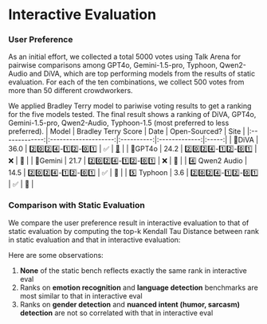 


# Interactive Evaluation

### User Preference

As an initial effort, we collected a total 5000 votes using Talk Arena for pairwise comparisons among GPT4o,
Gemini-1.5-pro, Typhoon, Qwen2-Audio and DiVA, which are top performing models from the results of static evaluation.
For each of the ten combinations, we collect 500 votes from more than 50 different crowdworkers.

<ModelComparisonChart />

We applied Bradley Terry model to pariwise voting results to get a ranking for the five models tested.
The final result shows a ranking of DiVA, GPT4o, Gemini-1.5-pro, Qwen2-Audio, Typhoon-1.5
(most preferred to less preferred).
|     Model     | Bradley Terry Score  |    Date    | Open-Sourced? | Site  |
|:-------------:|:--------------------:|:----------:|:-------------:|:-----:|
|     🏅DiVA     |         36.0         | 2️⃣0️⃣2️⃣4️⃣-1️⃣2️⃣-0️⃣1️⃣ |       ✅       |   [🔗](https://huggingface.co/WillHeld/DiVA-llama-3-v0-8b)   |
|     🥈GPT4o    |         24.2         | 2️⃣0️⃣2️⃣4️⃣-1️⃣2️⃣-0️⃣1️⃣ |       ❌       |   🔗   |
|    🥉Gemini    |         21.7         | 2️⃣0️⃣2️⃣4️⃣-1️⃣2️⃣-0️⃣1️⃣ |       ❌       |   🔗   |
| 4️⃣ Qwen2 Audio |         14.5         | 2️⃣0️⃣2️⃣4️⃣-1️⃣2️⃣-0️⃣1️⃣ |       ✅       |   🔗   |
|   5️⃣ Typhoon   |          3.6         | 2️⃣0️⃣2️⃣4️⃣-1️⃣2️⃣-0️⃣1️⃣ |       ✅       |   🔗   |
### Comparison with Static Evaluation

We compare the user preference result in interactive evaluation to that of static evaluation by computing the top-k Kendall Tau Distance between rank in static evaluation and that in interactive evaluation:

<KendallTauDistanceChart />

Here are some observations:
1. **None** of the static bench reflects exactly the same rank in interactive eval
2. Ranks on **emotion recognition** and **language detection** benchmarks are most similar to that in interactive eval
3. Ranks on **gender detection** and **nuanced intent (humor, sarcasm) detection** are not so correlated with that in interactive eval
